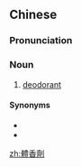 {{also|体香剂}}
==Chinese==
{{zh-forms|s=体香剂}}

===Pronunciation===
{{zh-pron
|m=tǐxiāngjì
|c=tai2 heong1 zai1
|cat=n
}}

===Noun===
{{zh-noun}}

# [[deodorant]] {{gloss|odor-controlling cosmetic for the underarm}}

====Synonyms====
* {{zh-l|除臭劑}}
* {{zh-l|防臭劑}}

[[zh:體香劑]]